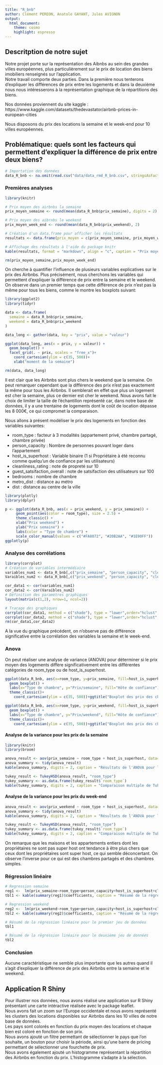 ```yaml
---
title: "R_bnb"
author: Clément PEREON, Anatole GAYANT, Jules AVIGNON
output: 
  html_document:
    theme: cosmo
    highlight: espresso
---
```


## Descritption de notre sujet

Notre projet porte sur la représentation des Aibnbs au sein des grandes villes européennes, plus particulièrement sur le prix de location des biens imobiliers renseignés sur l'application.</br>
Notre travail comporte deux parties. Dans la première nous tenterons d'expliquer les différences de prix entre les logements et dans la deuxième nous nous intéresserons à la représentation graphique de la répartitions des biens.

Nos données proviennent du site kaggle : https://www.kaggle.com/datasets/thedevastator/airbnb-prices-in-european-cities

Nous disposons du prix des locations la semaine et le week-end pour 10 villes européennes.

## Problématique: quels sont les facteurs qui permettent d'expliquer la différence de prix entre deux biens?

```r
# Importation des données
data_R_bnb <- na.omit(read.csv("data/data_rmd_R_bnb.csv", stringsAsFactors = TRUE, row.names = 1))
```

### Premières analyses

```r
library(knitr)

# Prix moyen des airbnbs la semaine 
prix_moyen_semaine <- round(mean(data_R_bnb$prix_semaine), digits = 2)

# Prix moyen des aibrnbs le weekend
prix_moyen_week_end <- round(mean(data_R_bnb$prix_weekend), 2)

# Création d'un data.frame pour afficher les résultats
resultats <- data.frame(prix_moyen = c(prix_moyen_semaine, prix_moyen_week_end),Période = c("Semaine", "Weekend"))

# Affichage des résultats à l'aide du package knitr
kable(resultats, format = "markdown", align = "c", caption = "Prix moyens des Airbnbs selon la période")
```

```r
rm(prix_moyen_semaine,prix_moyen_week_end)
```

On cherche à quantifier l'influence de plusieurs variables explicatives sur le prix des Airbnbs. Plus précisément, nous cherchons les variables qui permettent d'expliquer la différence de prix entre la semaine et le weekend. On observe dans un premier temps que cette différence de prix n'est pas la même pour tous les biens, comme le montre les boxplots suivant:

```r
library(ggplot2)
library(tidyr)

data <- data.frame(
  semaine = data_R_bnb$prix_semaine,
  weekend = data_R_bnb$prix_weekend
)

data_long <- gather(data, key = "prix", value = "valeur")

ggplot(data_long, aes(x = prix, y = valeur)) +
  geom_boxplot() +
  facet_grid(. ~ prix, scales = "free_x")+ 
    coord_cartesian(ylim = c(35, 500))+
    xlab("moment de la semaine")
```

```r
rm(data, data_long)
```

Il est clair que les Airbnbs sont plus chers le weekend que la semaine. On peut remarquer cependant que la différence des prix n'est pas exactement la même pour tous les Airbnbs. Il semblerait en effet que plus un logement est cher la semaine, plus ce dernier est cher le weekend. Nous avons fait le choix de limiter la taille de l'échantillon représenté car, dans notre base de données, il y a une trentaine de logements dont le coût de location dépasse les 8 000€, ce qui compromet la comparaison.

Nous allons à présent modéliser le prix des logements en fonction des variables suivantes: 

* room_type : facteur à 3 modalités (appartement privé, chambre partagé, chambre privée)
* person_capacity : Nombre de personnes pouvant loger dans l'appartement
* host_is_superhost : Variable binaire (1 si Propriétaire à été reconnu comme quelqu'un de confiance par les utilisateurs)
* cleanliness_rating : note de propreté sur 10 
* guest_satsifaction_overall : note de satsifaction des utilisateurs sur 100
* bedrooms : nombre de chambre
* metro_dist : distance au métro
* dist : distance au centre de la ville

```r
library(plotly)
library(dplyr)
```

```r
p <- ggplot(data_R_bnb, aes(x = prix_weekend, y = prix_semaine)) +
     geom_point(aes(color = room_type), size = 2.5) +
     theme_classic() +
     xlab("Prix weekend") +
     ylab("Prix semaine") +
     labs(color = "Type de chambre") +
     scale_color_manual(values = c("#FA8072", "#20B2AA", "#1E90FF"))
ggplotly(p)
```

### Analyse des corrélations

```r
library(corrplot)
# Création de variables intermédiaire
variables_num1 <- data_R_bnb[,c("prix_semaine", "person_capacity", "cleanliness_rating","guest_satisfaction_overall","bedrooms", "metro_dist", "dist")]
Varaibles_num2 <- data_R_bnb[,c("prix_weekend", "person_capacity", "cleanliness_rating","guest_satisfaction_overall","bedrooms", "metro_dist", "dist")]

cor_data1 <- cor(variables_num1)
cor_data2 <- cor(Varaibles_num2)
# Définition des paramètres graphiques
layout(matrix(c(1,2), nrow=1, ncol=2))

# Tracage des graphiques 
corrplot(cor_data1, method = c("shade"), type = "lower",order="hclust", tl.col="black")
corrplot(cor_data2, method = c("shade"), type = "lower",order="hclust", tl.col="black")
rm(cor_data1,cor_data2)
```

A la vue du graphique précédent, on n'observe pas de différence significative entre la corrélation des variables la semaine et le week-end.

### Anova 

On peut réaliser une analyse de variance (ANOVA) pour déterminer si le prix moyen des logements diffère significativement entre les différentes catégories de room_type ou de host_is_superhost.  

```r
ggplot(data_R_bnb, aes(x=room_type, y=prix_semaine, fill=host_is_superhost)) +
  geom_boxplot() +
  labs(x="Type de chambre", y="Prix/semaine", fill="Hôte de confiance") +
  theme_classic()+
    coord_cartesian(ylim = c(35, 500))+ggtitle("Boxplot des prix des chambres en semaine selon les modalités des chambres")

ggplot(data_R_bnb, aes(x=room_type, y=prix_weekend, fill=host_is_superhost)) +
  geom_boxplot() +
  labs(x="Type de chambre", y="Prix/weekend", fill="Hôte de confiance") +
  theme_classic()+
    coord_cartesian(ylim = c(35, 500))+ggtitle("Boxplot des prix des chambres le week-end selon les modalités des chambres")
```

#### Analyse de la variance pour les prix de la semaine

```r
library(knitr)
library(broom)

anova_result <- aov(prix_semaine ~ room_type + host_is_superhost, data=data_R_bnb)
anova_summary <- tidy(anova_result)
kable(anova_summary, digits = 2, caption = "Résultats de l'ANOVA pour les prix de la semaine")

tukey_result <- TukeyHSD(anova_result, "room_type")
tukey_summary <- as.data.frame(tukey_result$`room_type`)
kable(tukey_summary, digits = 2, caption = "Comparaison multiple de Tukey pour les prix de la semaine")
```

#### Analyse de la variance pour les prix du week-end

```r
anova_result <- aov(prix_weekend ~ room_type + host_is_superhost, data=data_R_bnb)
anova_summary <- tidy(anova_result)
kable(anova_summary, digits = 2, caption = "Résultats de l'ANOVA pour les prix du week-end")

tukey_result <- TukeyHSD(anova_result, "room_type")
tukey_summary <- as.data.frame(tukey_result$`room_type`)
kable(tukey_summary, digits = 2, caption = "Comparaison multiple de Tukey pour les prix du week-end")
```

On remarque que les maisons et les appartements entiers dont les propriétaires ne sont pas super host ont tendance à être plus chers que ceux dont les propriétaires sont super host, ce qui semble déconcertant. On observe l'inverse pour ce qui est des chambres partagés et des chambres simples.  

### Régression linéaire

```r
# Regression semaine
reg1 <-  lm(prix_semaine~room_type+person_capacity+host_is_superhost+cleanliness_rating+bedrooms+guest_satisfaction_overall+metro_dist+dist, data = data_R_bnb)
tbl1 <- kable(summary(reg1)$coefficients, caption = "Résumé de la régression linéaire pour la semaine", border = "solid")

# Regression weekend
reg2 <-  lm(prix_weekend~room_type+person_capacity+host_is_superhost+cleanliness_rating+guest_satisfaction_overall+bedrooms+metro_dist+dist, data = data_R_bnb)
tbl2 <- kable(summary(reg2)$coefficients, caption = "Résumé de la régression linéaire pour le weekends", border = "solid")

# Résumé de la régression linéaire pour le premier jeu de données
tbl1

# Résumé de la régression linéaire pour le deuxième jeu de données
tbl2
```

### Conclusion 

Aucune caractéristique ne semble plus importante que les autres quand il s'agit d'expliquer la différence de prix des Airbnbs entre la semaine et le weekend.

## Application R Shiny

Pour illustrer nos données, nous avons réalisé une application sur R Shiny présentant une carte intéractive réalisée avec le package leaflet.</br>
Nous avons fait un zoom sur l'Europe occidentale et nous avons représenté les clusters des locations disponibles sur Airbnbs dans les 10 villes de notre base de données.</br>
Les pays sont colorés en fonction du prix moyen des locations et chaque bien est coloré en fonction de son prix.</br>
Nous avons ajouté un filtre permettant de sélectionner le pays que l'on souhaite, un bouton pour choisir la période, ainsi qu'une barre de pricing permettant de sélectionner une fourchette de prix.</br>
Nous avons également ajouté un histogramme représentant la répartition des Airbnbs en fonction du prix. L'histogramme s'adapte à la sélection.









